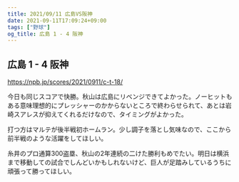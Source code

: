 ```yaml
---
title: 2021/09/11 広島VS阪神
date: 2021-09-11T17:09:24+09:00
tags: ["野球"]
og_title: 広島 1 - 4 阪神
---
```


## 広島 1 - 4 阪神

https://npb.jp/scores/2021/0911/c-t-18/


今日も同じスコアで快勝。秋山は広島にリベンジできてよかった。ノーヒットもある意味理想的にプレッシャーのかからないところで終わらせられて、あとは岩崎スアレスが抑えてくれるだけなので、タイミングがよかった。

打つ方はマルテが後半戦初ホームラン。少し調子を落とし気味なので、ここから前半戦のような活躍をしてほしい。

糸井のプロ通算300盗塁、秋山の2年連続の二けた勝利もめでたい。明日は横浜まで移動しての試合でしんどいかもしれないけど、巨人が足踏みしているうちに頑張って勝ってほしい。